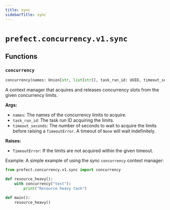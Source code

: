 ```yaml
---
title: sync
sidebarTitle: sync
---
```


# `prefect.concurrency.v1.sync`

## Functions

### `concurrency` <sup><a href="https://github.com/prefecthq/prefect/blob/main/src/prefect/concurrency/v1/sync.py#L19" target="_blank"><Icon icon="github" style="width: 14px; height: 14px;" /></a></sup>

```python
concurrency(names: Union[str, list[str]], task_run_id: UUID, timeout_seconds: Optional[float] = None) -> Generator[None, None, None]
```


A context manager that acquires and releases concurrency slots from the
given concurrency limits.

**Args:**
- `names`: The names of the concurrency limits to acquire.
- `task_run_id`: The task run ID acquiring the limits.
- `timeout_seconds`: The number of seconds to wait to acquire the limits before
raising a `TimeoutError`. A timeout of `None` will wait indefinitely.

**Raises:**
- `TimeoutError`: If the limits are not acquired within the given timeout.

Example:
A simple example of using the sync `concurrency` context manager:
```python
from prefect.concurrency.v1.sync import concurrency

def resource_heavy():
    with concurrency("test"):
        print("Resource heavy task")

def main():
    resource_heavy()
```

